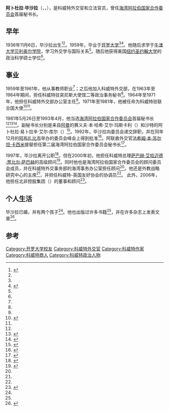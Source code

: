 {{Infobox Officeholder
|name          = 阿卜杜拉·毕沙拉
|native_name  = عبد الله بشارة
|native_name_lang = ar 
|office        =[[海湾阿拉伯国家合作委员会|海湾阿拉伯国家合作委员会]]秘书长
|vicepresident = 
|image         =
|image_size   = 
|term_start    = 1981年5月26日
|term_end      = 1993年4月
|predecessor   = ''初设''
|successor     =  [[法希姆·本·苏尔坦·卡西米|法希姆·本·苏尔坦·卡西米]]
|office2       = 
|term_start2   =
|term_end2     = 
|predecessor2  = 
|successor2    = 
|birth_date         = {{birth date and age|1936|11|6|df=y}}
|birth_place        = 科威特
|death_date         = 
|death_place        = 
|restingplace       = 
|restingplacecoordinates = 
|birthname          = Abdullah Yaccoub Bishara
|nationality        = [[科威特人|科威特人]]
|party              = 
|otherparty         =  <!--For additional political affiliations-->
|spouse             = 
|partner            =  <!--For those with a domestic partner and not married-->
|relations          = 
|children           = 2
|residence          = 
|alma_mater         = [[开罗大学|开罗大学]]<br/>[[纽约圣约翰大学|纽约圣约翰大学]]
|occupation         = 
|profession         = 外交官
|cabinet            = 
|committees         = 
|portfolio          = 
|religion           = 
|signature          = 
|signature_alt      = 
|website            =
}}
'''阿卜杜拉·毕沙拉'''（{{lang-en|'''Abdullah Yaccoub Bishara'''}}，{{lang-ar|عبد الله يعقوب بشارة}}，{{bd|1936年|11月6日||}}），是科威特外交官和立法官员，曾任[[海湾阿拉伯国家合作委员会|海湾阿拉伯国家合作委员会]]首届秘书长。

==早年==
1936年11月6日，毕沙拉出生<ref name=rulers>{{cite web|title=Bishara, Abdullah|url=http://rulers.org/indexb3.html|work=Rulers|accessdate=16 March 2013|archive-date=2012-04-18|archive-url=https://www.webcitation.org/670qvyKsk?url=http://rulers.org/indexb3.html|dead-url=yes}}</ref><ref name=wleaks/>。1959年，毕业于[[开罗大学|开罗大学]]<ref name=wleaks/><ref name=gale>{{cite web|title=Abdullah Yaccoub Bishara|url=http://www.answers.com/topic/abdullah-bishara|work=Gale Encyclopedia of Biography|accessdate=16 March 2013|archive-date=2016-03-03|archive-url=https://web.archive.org/web/20160303213756/http://www.answers.com/topic/abdullah-bishara|dead-url=no}}</ref>。他随后求学于[[牛津大学贝利奥尔学院|牛津大学贝利奥尔学院]]，学习外交学与国际关系<ref name=nahc/>。随后他获得美国[[纽约圣约翰大学|纽约圣约翰大学]]的政治科学硕士学位<ref name=nahc/>。

==事业==
1959年至1961年，他从事教师职业<ref name=gale/>；之后他加入科威特外交部，在1963年至1964年期间，担任科威特驻突尼斯大使馆二等政治事务秘书<ref name=gale/>。1964年至1971年，他担任科威特外交部办公室主任<ref name=gale/>。1971年至1981年，他被任命为科威特驻联合国大使<ref name=wleaks>{{cite web|title=GCC strategy on Iran|url=http://cables.mrkva.eu/cable.php?id=51796|work=WikiLeaks|accessdate=23 September 2013|date=5 February 2002|archive-url=https://web.archive.org/web/20130927145218/http://cables.mrkva.eu/cable.php?id=51796|archive-date=2013-09-27|dead-url=yes}}</ref><ref name=gale/>。

1981年5月26日至1993年4月，他当选[[海湾阿拉伯国家合作委员会|海湾阿拉伯国家合作委员会]]首届秘书长<ref name=rulers/><ref>{{cite news|author=Habib Toumi|title=Oman endorses Al Mutawa|url=http://www.thefreelibrary.com/Oman+endorses+Al+Mutawa.-a0213099505|accessdate=11 April 2013|newspaper=Gulf News|date=29 November 2009|archive-date=2017-10-11|archive-url=https://web.archive.org/web/20171011184908/https://www.thefreelibrary.com/Oman+endorses+Al+Mutawa.-a0213099505|dead-url=no}}</ref><ref name=biodic>{{cite web|title=Biographical Dictionary of Secretaries-General of International Organizations|url=http://www.ru.nl/publish/pages/531985/iobiodatabase2_igos_sgs_21august2012.pdf|work=IO BIO Database|author1=Bob Reinalda|author2=Kent Kille|date=21 August 2012|accessdate=2016-11-08|archive-date=2013-09-28|archive-url=https://web.archive.org/web/20130928162518/http://www.ru.nl/publish/pages/531985/iobiodatabase2_igos_sgs_21august2012.pdf|dead-url=no}}</ref>。副秘书长分别是来自[[阿曼|阿曼]]的赛义夫·本·哈希·艾尔·玛斯卡利（{{lang|en|Saif bin Hashil Al Maskari}}）和沙特的阿卜杜拉·易卜拉辛·艾尔·库尔（{{lang|en|Abdullah Ibrahim Al Kuwaiz}}）<ref name=saw90>{{cite journal|author=John Christie|title=GCC. The Next Decade|journal=Saudi Aramco World|date=July–August 1990|volume=41|issue=4|url=http://www.saudiaramcoworld.com/issue/199004/g.c.c.-the.next.decade.htm|accessdate=23 September 2013|archive-url=https://web.archive.org/web/20130927031059/http://www.saudiaramcoworld.com/issue/199004/g.c.c.-the.next.decade.htm|archive-date=2013-09-27|dead-url=yes}}</ref>。1992年，毕沙拉向委员会递交辞职，并在同年12月的[[阿布扎比市|阿布扎比市]]举办的委员会峰会上得到批准<ref name=Peck2010>{{cite book|author=Malcolm C. Peck|title=The A to Z of the Gulf Arab States|url=https://books.google.com/books?id=PUiazV0SVaQC&pg=PA111|accessdate=11 April 2013|date=12 April 2010|publisher=Scarecrow Press|isbn=978-0-8108-7636-1|page=111|archive-date=2013-06-19|archive-url=https://web.archive.org/web/20130619082329/http://books.google.com/books?id=PUiazV0SVaQC&pg=PA111|dead-url=no}}</ref>。阿联酋外交官[[法希姆·本·苏尔坦·卡西米|法希姆·本·苏尔坦·卡西米]]接替担任第二届海湾阿拉伯国家合作委员会秘书长<ref name=nst25dec>{{cite news|title=GCC agrees to bolster joint force|url=https://news.google.com/newspapers?id=EK9UAAAAIBAJ&sjid=C5ADAAAAIBAJ&pg=6812,1839824&dq=abdullah+bishara&hl=en|accessdate=16 March 2013|newspaper=New Straits Times|date=25 December 1992|location=Abu Dhabi|archive-date=2019-07-13|archive-url=https://web.archive.org/web/20190713074518/https://news.google.com/newspapers?id=EK9UAAAAIBAJ&sjid=C5ADAAAAIBAJ&pg=6812,1839824&dq=abdullah+bishara&hl=en|dead-url=no}}</ref>。

1997年，毕沙拉离开公职<ref>{{cite web|title=Profiles|url=http://www.ecssr.ae/ECSSR/print/prf.jsp?lang=en&prfId=/Profile/Profiles_0683.xml|work=ECSSR|accessdate=16 March 2013|archive-url=https://web.archive.org/web/20160304035926/http://www.ecssr.ae/ECSSR/print/prf.jsp?lang=en&prfId=%2FProfile%2FProfiles_0683.xml|archive-date=2016-03-04|dead-url=yes}}</ref>。但在2000年初，他担任科威特总理[[萨巴赫·艾哈迈德·贾比尔·萨巴赫|萨巴赫·艾哈迈德·贾比尔·萨巴赫]]的高级顾问<ref>{{cite news|title=Shaykh Sabah's Ambitious Agenda|url=http://www.cablegatesearch.net/cable.php?id=03KUWAIT5343|accessdate=16 March 2013|work=Wikileaks|date=22 November 2003|deadurl=yes|archiveurl=https://web.archive.org/web/20130616080558/http://cablegatesearch.net/cable.php?id=03KUWAIT5343|archivedate=2013-06-16}}</ref>。同时他也是海湾阿拉伯国家合作委员会的顾问委员会成员，并在科威特外交事务部的海湾事务办公室担任顾问<ref name=wleaks/>。他还是外教战略研究中心的主席<ref name=nahc/>，并担任科威特-英国友好协会的协调员<ref name=nahc/>。 此外，2006年，他担任北非控股集团（{{lang|en|North Africa Holding}}）的董事和顾问<ref name=nahc>{{cite web|title=Board of Directors|url=http://www.northafricaholding.com/director1.html|work=North Africa Holding Company|accessdate=16 March 2013|archive-date=2016-10-16|archive-url=https://web.archive.org/web/20161016030052/http://www.northafricaholding.com/director1.html|dead-url=no}}</ref>。

==个人生活==
毕沙拉已婚，并有两个孩子<ref name=nahc/>。他也出版过许多书籍<ref name=wleaks/>，并在许多杂志上发表文章<ref>{{cite news|title=The New Plan|url=http://www.arabtimesonline.com/NewsDetails/tabid/96/smid/414/ArticleID/151335/reftab/69/t/The-new-plan-will-be-achieved-only-through-persistent-and-constructive-cooperation-between-the-concerned-authorities-in-the-country/Default.aspx|accessdate=16 March 2013|work=Arab Times|archive-date=2016-03-03|archive-url=https://web.archive.org/web/20160303205549/http://www.arabtimesonline.com/NewsDetails/tabid/96/smid/414/ArticleID/151335/reftab/69/t/The-new-plan-will-be-achieved-only-through-persistent-and-constructive-cooperation-between-the-concerned-authorities-in-the-country/Default.aspx|dead-url=no}}</ref>。

==参考==
{{Reflist|33em}}

{{DEFAULTSORT:Bishara, Abdullah}}
[[Category:开罗大学校友|Category:开罗大学校友]]
[[Category:科威特外交官|Category:科威特外交官]]
[[Category:科威特作家|Category:科威特作家]]
[[Category:科威特商人|Category:科威特商人]]
[[Category:科威特政治人物|Category:科威特政治人物]]